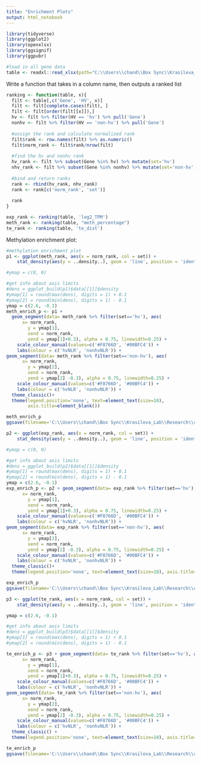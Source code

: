 ```yaml
---
title: "Enrichment Plots"
output: html_notebook
---
```


```r
library(tidyverse)
library(ggplot2)
library(openxlsx)
library(ggsignif)
library(ggpubr)
```

```r
#load in all gene data 
table <- readxl::read_xlsx(path="C:\\Users\\chand\\Box Sync\\Krasileva_Lab\\Research\\chandler\\Krasileva Lab\\E14\\all_gene_table.xlsx")
```

Write a function that takes in a column name, then outputs a ranked list 
```r
ranking <- function(table, x){
  filt <- table[,c('Gene', 'HV', x)] 
  filt <- filt[complete.cases(filt), ]
  filt <- filt[order(filt[[x]]),]
  hv <- filt %>% filter(HV == 'hv') %>% pull('Gene')
  nonhv <- filt %>% filter(HV == 'non-hv') %>% pull('Gene')
  
  #assign the rank and calculate normalized rank 
  filt$rank <- row.names(filt) %>% as.numeric()
  filt$norm_rank <- filt$rank/nrow(filt)
  
  #find the hv and nonhv rank 
  hv_rank <- filt %>% subset(Gene %in% hv) %>% mutate(set='hv')
  nhv_rank <- filt %>% subset(Gene %in% nonhv) %>% mutate(set='non-hv')
  
  #bind and return ranks
  rank <- rbind(hv_rank, nhv_rank)
  rank <- rank[c('norm_rank', 'set')]
  
  rank
}

exp_rank <- ranking(table, 'log2_TPM')
meth_rank <- ranking(table, "meth_percentage")
te_rank <- ranking(table, 'te_dist')
```

Methylation enrichment plot:
```r
#methylation enrichment plot 
p1 <- ggplot(meth_rank, aes(x = norm_rank, col = set)) +
  	stat_density(aes(y = ..density..), geom = 'line', position = 'identity', linewidth=0.25)

#ymap = c(0, 0)

#get info about axis limits 
#dens = ggplot_build(p1)$data[[1]]$density
#ymap[1] = round(max(dens), digits = 1) + 0.1
#ymap[2] = round(min(dens), digits = 1) - 0.1
ymap = c(2.6, -0.1)
meth_enrich_p <- p1 + 
  geom_segment(data= meth_rank %>% filter(set=='hv'), aes(
      x= norm_rank,
  		y = ymap[1],
  		xend = norm_rank,
  		yend = ymap[1]+0.3), alpha = 0.75, linewidth=0.25) +
  	scale_colour_manual(values=c('#F8766D', '#00BFC4')) +
  	labs(colour = c('hvNLR', 'nonhvNLR')) +
geom_segment(data= meth_rank %>% filter(set=='non-hv'), aes(
      x= norm_rank,
  		y = ymap[2],
  		xend = norm_rank,
  		yend = ymap[2] -0.3), alpha = 0.75, linewidth=0.25) +
  	scale_colour_manual(values=c('#F8766D', '#00BFC4')) +
  	labs(colour = c('hvNLR', 'nonhvNLR')) +
  theme_classic()+
  theme(legend.position='none', text=element_text(size=10), 
        axis.title=element_blank())

meth_enrich_p
ggsave(filename='C:\\Users\\chand\\Box Sync\\Krasileva_Lab\\Research\\chandler\\Krasileva Lab\\E14\\e14_R\\final_figures\\met_enrich.png', plot=meth_enrich_p, dpi='retina', width=2, height=1.5)
```
```r
p2 <- ggplot(exp_rank, aes(x = norm_rank, col = set)) +
  	stat_density(aes(y = ..density..), geom = 'line', position = 'identity', linewidth=0.25)

#ymap = c(0, 0)

#get info about axis limits 
#dens = ggplot_build(p2)$data[[1]]$density
#ymap[1] = round(max(dens), digits = 1) + 0.1
#ymap[2] = round(min(dens), digits = 1) - 0.1
ymap = c(2.6, -0.1)
exp_enrich_p <- p2 + geom_segment(data= exp_rank %>% filter(set=='hv'), aes(
      x= norm_rank,
  		y = ymap[1],
  		xend = norm_rank,
  		yend = ymap[1]+0.3), alpha = 0.75, linewidth=0.25) +
  	scale_colour_manual(values=c('#F8766D', '#00BFC4')) +
  	labs(colour = c('hvNLR', 'nonhvNLR')) +
geom_segment(data= exp_rank %>% filter(set=='non-hv'), aes(
      x= norm_rank,
  		y = ymap[2],
  		xend = norm_rank,
  		yend = ymap[2] -0.3), alpha = 0.75, linewidth=0.25) +
  	scale_colour_manual(values=c('#F8766D', '#00BFC4')) +
  	labs(colour = c('hvNLR', 'nonhvNLR')) +
  theme_classic()+
  theme(legend.position='none', text=element_text(size=10), axis.title=element_blank())

exp_enrich_p
ggsave(filename='C:\\Users\\chand\\Box Sync\\Krasileva_Lab\\Research\\chandler\\Krasileva Lab\\E14\\e14_R\\final_figures\\exp_enrich.png', plot=exp_enrich_p, dpi='retina', width=2, height=1.5)
```
```r
p3 <- ggplot(te_rank, aes(x = norm_rank, col = set)) +
  	stat_density(aes(y = ..density..), geom = 'line', position = 'identity', linewidth=0.25)

ymap = c(2.6, -0.1)

#get info about axis limits 
#dens = ggplot_build(p3)$data[[1]]$density
#ymap[1] = round(max(dens), digits = 1) + 0.1
#ymap[2] = round(min(dens), digits = 1) - 0.1

te_enrich_p <- p3 + geom_segment(data= te_rank %>% filter(set=='hv'), aes(
      x= norm_rank,
  		y = ymap[1],
  		xend = norm_rank,
  		yend = ymap[1]+0.3), alpha = 0.75, linewidth=0.25) +
  	scale_colour_manual(values=c('#F8766D', '#00BFC4')) +
  	labs(colour = c('hvNLR', 'nonhvNLR')) +
geom_segment(data= te_rank %>% filter(set=='non-hv'), aes(
      x= norm_rank,
  		y = ymap[2],
  		xend = norm_rank,
  		yend = ymap[2] -0.3), alpha = 0.75, linewidth=0.25) +
  	scale_colour_manual(values=c('#F8766D', '#00BFC4')) +
  	labs(colour = c('hvNLR', 'nonhvNLR')) +
  theme_classic() +
  theme(legend.position='none', text=element_text(size=10), axis.title=element_blank())

te_enrich_p
ggsave(filename='C:\\Users\\chand\\Box Sync\\Krasileva_Lab\\Research\\chandler\\Krasileva Lab\\E14\\e14_R\\final_figures\\te_enrich.png', plot=te_enrich_p, dpi='retina', width=2, height=1.5)
```


